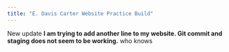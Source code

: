 ```yaml
---
title: "E. Davis Carter Website Practice Build"
---
```


New update
**I am trying to add another line to my website. Git commit and staging does not seem to be working.** who knows